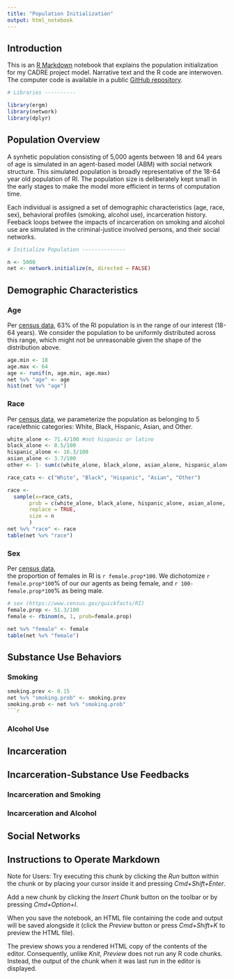 ```yaml
---
title: "Population Initialization"
output: html_notebook
---
```


## Introduction

This is an [R Markdown](http://rmarkdown.rstudio.com) notebook that explains the population initialization for my CADRE project model. Narrative text and the R code are interwoven. The computer code is available in a public [GitHub repository](https://github.com/khanna7/cadre). 

```r
# Libraries ----------

library(ergm)
library(network)
library(dplyr)

```
 
## Population Overview

A synhetic population consisting of 5,000 agents between 18 and 64 years of age is simulated in an agent-based model (ABM) with social network structure. This simulated population is broadly representative of the 18-64 year old population of RI. The population size is deliberately kept small in the early stages to make the model more  efficient in terms of computation time. 

Each individual is assigned a set of demographic characteristics (age, race, sex), behavioral profiles (smoking, alcohol use), incarceration history. Feeback loops betwee the impacts of incarceration on smoking and alcohol use are simulated in the criminal-justice involved persons, and their social networks.   

```r
# Initialize Population --------------

n <- 5000
net <- network.initialize(n, directed = FALSE)
```

## Demographic Characteristics

### Age
Per [census data](https://censusreporter.org/profiles/04000US44-rhode-island/), 
63% of the RI population is in the range of our interest (18-64 years). We consider the population to be uniformly distributed across this range, which might not be unreasonable given the shape of the distribution above.

```r
age.min <- 18
age.max <- 64
age <- runif(n, age.min, age.max)
net %v% "age" <- age
hist(net %v% "age")
```


### Race
Per [census data](see https://www.census.gov/quickfacts/RI), we parameterize the population as belonging to 5 race/ethnic categories: White, Black, Hispanic, Asian, and Other.

```r
white_alone <- 71.4/100 #not hispanic or latino
black_alone <- 8.5/100
hispanic_alone <- 16.3/100
asian_alone <- 3.7/100
other <- 1- sum(c(white_alone, black_alone, asian_alone, hispanic_alone))

race_cats <- c("White", "Black", "Hispanic", "Asian", "Other")

race <- 
  sample(x=race_cats, 
       prob = c(white_alone, black_alone, hispanic_alone, asian_alone, other),
       replace = TRUE,
       size = n
       )
net %v% "race" <- race
table(net %v% "race")

```


### Sex

Per [census data](see https://www.census.gov/quickfacts/RI),   
the proportion of females in RI is `r female.prop*100`. 
We dichotomize `r female.prop*100`% of our our agents as being female, and
`r 100-female.prop*100`% as being male.


```r

# sex (https://www.census.gov/quickfacts/RI)
female.prop <- 51.3/100
female <- rbinom(n, 1, prob=female.prop)

net %v% "female" <- female
table(net %v% "female")
```


## Substance Use Behaviors

### Smoking

```r
smoking.prev <- 0.15 
net %v% "smoking.prob" <- smoking.prev
smoking.prob <- net %v% "smoking.prob"
```r
```


### Alcohol Use

## Incarceration

## Incarceration-Substance Use Feedbacks

### Incarceration and Smoking

### Incarceration and Alcohol


## Social Networks



## Instructions to Operate Markdown

Note for Users: 
Try executing this chunk by clicking the *Run* button within the chunk or by placing your cursor inside it and pressing *Cmd+Shift+Enter*.

Add a new chunk by clicking the *Insert Chunk* button on the toolbar or by pressing *Cmd+Option+I*.

When you save the notebook, an HTML file containing the code and output will be saved alongside it (click the *Preview* button or press *Cmd+Shift+K* to preview the HTML file). 

The preview shows you a rendered HTML copy of the contents of the editor. Consequently, unlike *Knit*, *Preview* does not run any R code chunks. Instead, the output of the chunk when it was last run in the editor is displayed.

